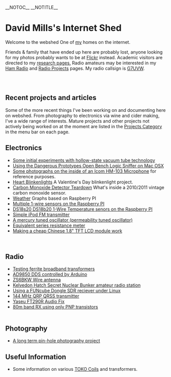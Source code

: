 __NOTOC__ __NOTITLE__

= David Mills's Internet Shed  =

Welcome to the webshed One of [[About Me|my]] homes on the internet. 

Friends &amp; family that have ended up here are probably lost, anyone looking for my photos probably wants to be at [http://www.flickr.com/photos/dtl/ Flickr] instead. Academic visitors are directed to my [[Research Interests|research pages.]] Radio amateurs may be interested in my [[Ham Radio|Ham Radio]] and [[:Category:Radio|Radio Projects]] pages. My radio callsign is [[G7UVW]]. <br> <br> 

== <br> Recent projects and articles  ==

Some of the more recent things I've been working on and documenting here on webshed. From photography to electronics via wine and cider making, I've a wide range of interests. Mature projects and other projects not actively being worked on at the moment are listed in the [[:Category:Projects|Projects Category]] in the menu bar on each page.<br> 

== Electronics  ==
*[[[[Tube Experiments 1 |Some initial experiments with hollow-state vacuum tube technology]]
*[[Open Bench Logic Sniffer OSX|Using the Dangerous Prototypes Open Bench Logic Sniffer on Mac OSX]]
*[[Icom HM103|Some photographs on the inside of an Icom HM-103 Microphone]] for reference purposes.
*[[Heart Blinkenlights]] A Valentine's Day blinkenlight project.
*[[Carbon Monoxide Detector Teardown]] What's inside a 2010/2011 vintage carbon monoxide sensor. 
*[[Weather]] Graphs based on Raspberry PI&nbsp; 
*[[RaspberryPI Multiple DS1820|Multiple 1-wire sensors on the Raspberry PI]] 
*[[RaspberryPI DS1820|DS18s20 DS18b20 1-Wire Temperature senors on the Raspberry PI]] 
*[[Simple iPod Tx|Simple iPod FM transmitter]] 
*[[Mercury PTO|A mercury tuned oscillator (permeability tuned oscillator)]] 
*[[ESR meter|Equivalent series resistance meter]] 
*[[18tftbreakout|Making a cheap Chinese 1.8" TFT LCD module work]]

<br>

== Radio  ==
*[[FT50-43_and_FT50-26_Transformers|Testing ferrite broadband transformers]]
*[[AD9850 Arduino|AD9850 DDS controlled by Arduino]] 
*[[ZS6BKW antenna|ZS6BKW Wire antenna]] 
*[[GB0SNB|Kelvedon Hatch Secret Nuclear Bunker amateur radio station]] 
*[[FUNcube-Dongle-Linux|Using a FUNcube Dongle SDR reciever under Linux]] 
*[[QRSS 2m|144 MHz QRP QRSS transmitter]] 
*[[FT290-Audio|Yaseu FT290R Audio Fix]] 
*[[PNP-80|80m band RX using only PNP transistors]]<br><br>

== Photography  ==

*[[Solargraphy|A long term pin-hole photography project]]

== Useful Information  ==

*Some information on various [[TOKO Coils]] and transformers.

<br>